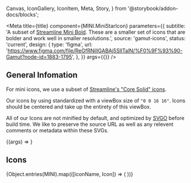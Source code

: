   Canvas,
  IconGallery,
  IconItem,
  Meta,
  Story,
} from '@storybook/addon-docs/blocks';

<Meta
  title={title}
  component={MINI.MiniStarIcon}
  parameters={{
    subtitle:
      'A subset of [Streamline Mini Bold](https://app.streamlinehq.com/streamline-mini-bold). These are a smaller set of icons that are bolder and work well in smaller resolutions.',
    source: 'gamut-icons',
    status: 'current',
    design: {
      type: 'figma',
      url:
        'https://www.figma.com/file/ReGfRNillGABAj5SlITalN/%F0%9F%93%90-Gamut?node-id=1883-1795',
    },
  }}
  args={{}}
/>

## General Infomation

For mini icons, we use a subset of [Streamline's "Core Solid" icons](https://www.streamlinehq.com/icons/core-solid).

Our icons by using standardized with a viewBox size of `"0 0 16 16"`. Icons should be centered and take up the entirety of this viewBox.

All of our Icons are not minified by default, and optimized by [SVGO](https://github.com/svg/svgo) before build time. We like to preserve the source URL as well as any relevent comments or metadata within these SVGs.

<Canvas>
  <Story name="Mini Icon">{(args) => <MINI.MiniStarIcon {...args} />}</Story>
</Canvas>

<PropsTable story="Mini Icon" />

## Icons

<IconGallery>
  {Object.entries(MINI).map(([iconName, Icon]) => (
    <IconItem key={iconName} name={iconName}>
      <Icon size={16} />
    </IconItem>
  ))}
</IconGallery>
